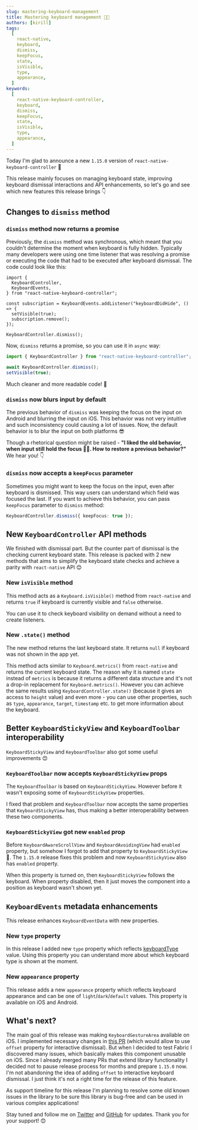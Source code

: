 ```yaml
---
slug: mastering-keyboard-management
title: Mastering keyboard management 🥷🏼
authors: [kirill]
tags:
  [
    react-native,
    keyboard,
    dismiss,
    keepFocus,
    state,
    isVisible,
    type,
    appearance,
  ]
keywords:
  [
    react-native-keyboard-controller,
    keyboard,
    dismiss,
    keepFocus,
    state,
    isVisible,
    type,
    appearance,
  ]
---
```


Today I'm glad to announce a new `1.15.0` version of `react-native-keyboard-controller` 🎉

This release mainly focuses on managing keyboard state, improving keyboard dismissal interactions and API enhancements, so let's go and see which new features this release brings 👇

<!-- truncate -->

## Changes to `dismiss` method

### `dismiss` method now returns a promise

Previously, the `dismiss` method was synchronous, which meant that you couldn't determine the moment when keyboard is fully hidden. Typically many developers were using one time listener that was resolving a promise or executing the code that had to be executed after keyboard dismissal. The code could look like this:

```tsx
import {
  KeyboardController,
  KeyboardEvents,
} from "react-native-keyboard-controller";

const subscription = KeyboardEvents.addListener("keyboardDidHide", () => {
  setVisible(true);
  subscription.remove();
});

KeyboardController.dismiss();
```

Now, `dismiss` returns a promise, so you can use it in `async` way:

```ts
import { KeyboardController } from "react-native-keyboard-controller";

await KeyboardController.dismiss();
setVisible(true);
```

Much cleaner and more readable code! 💪

### `dismiss` now blurs input by default

The previous behavior of `dismiss` was keeping the focus on the input on Android and blurring the input on iOS. This behavior was not very intuitive and such inconsistency could causing a lot of issues. Now, the default behavior is to blur the input on both platforms 😎

Though a rhetorical question might be raised - **"I liked the old behavior, when input still hold the focus 🤷‍♂️. How to restore a previous behavior?"** We hear you! 👇

### `dismiss` now accepts a `keepFocus` parameter

Sometimes you might want to keep the focus on the input, even after keyboard is dismissed. This way users can understand which field was focused the last. If you want to achieve this behavior, you can pass `keepFocus` parameter to `dismiss` method:

```ts
KeyboardController.dismiss({ keepFocus: true });
```

## New `KeyboardController` API methods

We finished with dismissal part. But the counter part of dismissal is the checking current keyboard state. This release is packed with 2 new methods that aims to simplify the keyboard state checks and achieve a parity with `react-native` API 😊

### New `isVisible` method

This method acts as a `Keyboard.isVisible()` method from `react-native` and returns `true` if keyboard is currently visible and `false` otherwise.

You can use it to check keyboard visibility on demand without a need to create listeners.

### New `.state()` method

The new method returns the last keyboard state. It returns `null` if keyboard was not shown in the app yet.

This method acts similar to `Keyboard.metrics()` from `react-native` and returns the current keyboard state. The reason why it is named `state` instead of `metrics` is because it returns a different data structure and it's not a drop-in replacement for `Keyboard.metrics()`. However you can achieve the same results using `KeyboardController.state()` (because it gives an access to `height` value) and even more - you can use other properties, such as `type`, `appearance`, `target`, `timestamp` etc. to get more information about the keyboard.

## Better `KeyboardStickyView` and `KeyboardToolbar` interoperability

`KeyboardStickyView` and `KeyboardToolbar` also got some useful improvements 😊

### `KeyboardToolbar` now accepts `KeyboardStickyView` props

The `KeyboardToolbar` is based on `KeyboardStickyView`. However before it wasn't exposing some of `KeyboardStickyView` properties.

I fixed that problem and `KeyboardToolbar` now accepts the same properties that `KeyboardStickyView` has, thus making a better interoperability between these two components.

### `KeyboardStickyView` got new `enabled` prop

Before `KeyboardAwareScrollView` and `KeyboardAvoidingView` had `enabled` property, but somehow I forgot to add that property to `KeyboardStickyView` 😬. The `1.15.0` release fixes this problem and now `KeyboardStickyView` also has `enabled` property.

When this property is turned on, then `KeyboardStickyView` follows the keyboard. When property disabled, then it just moves the component into a position as keyboard wasn't shown yet.

## `KeyboardEvents` metadata enhancements

This release enhances `KeyboardEventData` with new properties.

### New `type` property

In this release I added new `type` property which reflects [keyboardType](https://reactnative.dev/docs/textinput#keyboardtype) value. Using this property you can understand more about which keyboard type is shown at the moment.

### New `appearance` property

This release adds a new `appearance` property which reflects keyboard appearance and can be one of `light`/`dark`/`default` values. This property is available on iOS and Android.

## What's next?

The main goal of this release was making `KeyboardGestureArea` available on iOS. I implemented necessary changes in [this PR](https://github.com/kirillzyusko/react-native-keyboard-controller/pull/727) (which would allow to use `offset` property for interactive dismissal). But when I decided to test Fabric I discovered many issues, which basically makes this component unusable on iOS. Since I already merged many PRs that extend library functionality I decided not to pause release process for months and prepare `1.15.0` now. I'm not abandoning the idea of adding `offset` to interactive keyboard dismissal. I just think it's not a right time for the release of this feature.

As support timeline for this release I'm planning to resolve some old known issues in the library to be sure this library is bug-free and can be used in various complex applications!

Stay tuned and follow me on [Twitter](https://twitter.com/ziusko) and [GitHub](https://github.com/kirillzyusko) for updates. Thank you for your support! 😊
